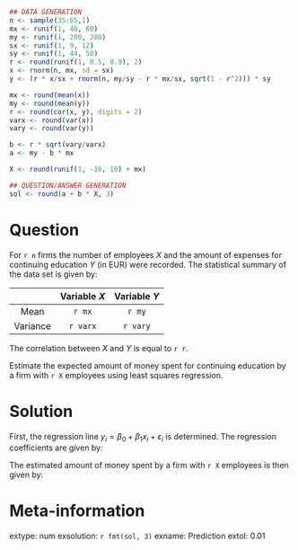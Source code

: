 ```{r data generation, echo = FALSE, results = "hide"}
## DATA GENERATION
n <- sample(35:65,1)
mx <- runif(1, 40, 60)
my <- runif(1, 200, 280)
sx <- runif(1, 9, 12)
sy <- runif(1, 44, 50)
r <- round(runif(1, 0.5, 0.9), 2)
x <- rnorm(n, mx, sd = sx)
y <- (r * x/sx + rnorm(n, my/sy - r * mx/sx, sqrt(1 - r^2))) * sy

mx <- round(mean(x))
my <- round(mean(y))
r <- round(cor(x, y), digits = 2)
varx <- round(var(x))
vary <- round(var(y))

b <- r * sqrt(vary/varx)
a <- my - b * mx

X <- round(runif(1, -10, 10) + mx)

## QUESTION/ANSWER GENERATION
sol <- round(a + b * X, 3)
```

Question
========

For `r n` firms the number of employees $X$ and the amount of
expenses for continuing education $Y$ (in EUR) were recorded. The
statistical summary of the data set is given by:

|          | Variable $X$ | Variable $Y$ |
|:--------:|:------------:|:------------:|
| Mean     | `r mx`       | `r my`       |
| Variance | `r varx`     | `r vary`     |

The correlation between $X$ and $Y$ is equal to `r r`.

Estimate the expected amount of money spent for continuing education
by a firm with `r X` employees using least squares regression.


Solution
========

First, the regression line $y_i = \beta_0 + \beta_1 x_i +
\varepsilon_i$ is determined.  The regression coefficients are given by:
\begin{eqnarray*}
&& \hat \beta_1 = r \cdot \frac{s_y}{s_x} = 
`r r` \cdot \sqrt{\frac{`r vary`}{`r varx`}} = `r round(b,5)`, \\
&& \hat \beta_0 = \bar y - \hat \beta_1 \cdot \bar x = 
`r my` - `r round(b,5)` \cdot `r mx` = `r round(a,5)`.
\end{eqnarray*}

The estimated amount of money spent by a firm with
`r X` employees is then given by:
\begin{eqnarray*}
\hat y = `r round(a, 5)` + `r round(b, 5)` \cdot `r X` = `r sol`.
\end{eqnarray*}

Meta-information
================
extype: num
exsolution: `r fmt(sol, 3)`
exname: Prediction
extol: 0.01
